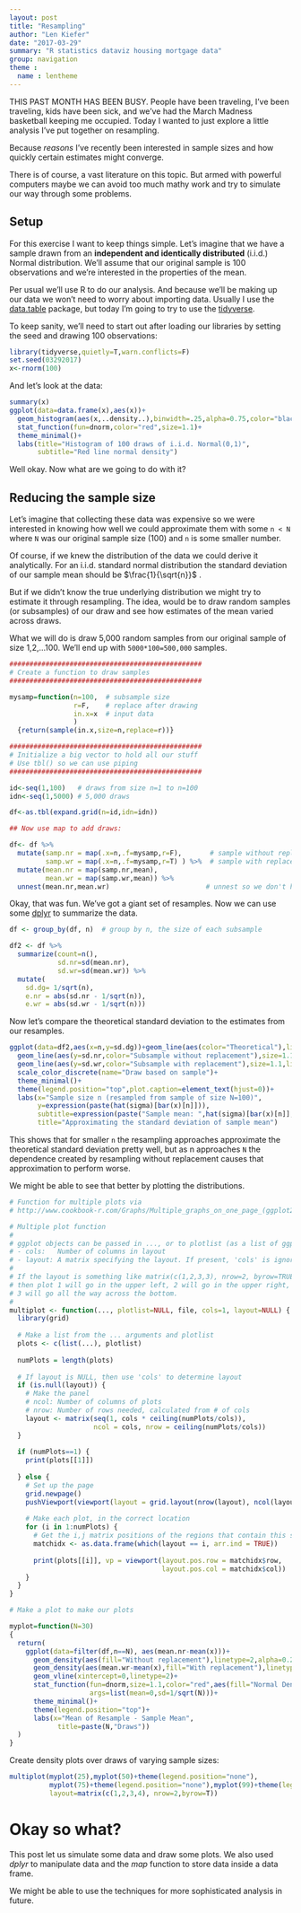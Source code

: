 ```yaml
---
layout: post
title: "Resampling"
author: "Len Kiefer"
date: "2017-03-29"
summary: "R statistics dataviz housing mortgage data"
group: navigation
theme :
  name : lentheme
---
```

  
THIS PAST MONTH HAS BEEN BUSY.  People have been traveling, I've been traveling, kids have been sick, and we've had the March Madness basketball keeping me occupied.  Today I wanted to just explore a little analysis I've put together on resampling.

Because *reasons* I've recently been interested in sample sizes and how quickly certain estimates might converge.  

There is of course, a vast literature on this topic. But armed with powerful computers maybe we can avoid too much mathy work and try to simulate our way through some problems. 

## Setup

For this exercise I want to keep things simple.  Let's imagine that we have a sample drawn from an **independent and identically distributed** (i.i.d.) Normal distribution. We'll assume that our original sample is 100 observations and we're interested in the properties of the mean.

Per usual we'll use R to do our analysis.  And because we'll be making up our data we won't need to worry about importing data.  Usually I use the [data.table](https://cran.r-project.org/web/packages/data.table/) package, but today I'm going to try to use the [tidyverse](http://tidyverse.org/).

To keep sanity, we'll need to start out after loading our libraries by setting the seed and drawing 100 observations:

```r
library(tidyverse,quietly=T,warn.conflicts=F)
set.seed(03292017)
x<-rnorm(100)
```

And let's look at the data:

```r
summary(x)
ggplot(data=data.frame(x),aes(x))+
  geom_histogram(aes(x,..density..),binwidth=.25,alpha=0.75,color="black")+
  stat_function(fun=dnorm,color="red",size=1.1)+
  theme_minimal()+
  labs(title="Histogram of 100 draws of i.i.d. Normal(0,1)",
       subtitle="Red line normal density")
```

Well okay.  Now what are we going to do with it?

## Reducing the sample size

Let's imagine that collecting these data was expensive so we were interested in knowing how well we could approximate them with some `n < N` where `N` was our original sample size (100) and `n` is some smaller number.

Of course, if we knew the distribution of the data we could derive it analytically.  For an i.i.d. standard normal distribution the standard deviation of our sample mean should be $\frac{1}{\sqrt{n}}$ .

But if we didn't know the true underlying distribution we might try to estimate it through resampling.  The idea, would be to draw random samples (or subsamples) of our draw and see how estimates of the mean varied across draws.

What we will do is draw 5,000 random samples from our original sample of size 1,2,...100.  We'll end up with `5000*100=500,000` samples.

```r
################################################
# Create a function to draw samples
################################################

mysamp=function(n=100,  # subsample size
                r=F,    # replace after drawing
                in.x=x  # input data
                )
  {return(sample(in.x,size=n,replace=r))}

################################################
# Initialize a big vector to hold all our stuff
# Use tbl() so we can use piping
################################################

id<-seq(1,100)   # draws from size n=1 to n=100
idn<-seq(1,5000) # 5,000 draws

df<-as.tbl(expand.grid(n=id,idn=idn))

## Now use map to add draws:

df<- df %>%
  mutate(samp.nr = map(.x=n,.f=mysamp,r=F),       # sample without replacement
         samp.wr = map(.x=n,.f=mysamp,r=T) ) %>%  # sample with replacement
  mutate(mean.nr = map(samp.nr,mean),
         mean.wr = map(samp.wr,mean)) %>%
  unnest(mean.nr,mean.wr)                        # unnest so we don't have lists

```

Okay, that was fun.  We've got a giant set of resamples.  Now we can use some [dplyr](https://cran.r-project.org/web/packages/dplyr/) to summarize the data.

```r

df <- group_by(df, n)  # group by n, the size of each subsample

df2 <- df %>%
  summarize(count=n(),
            sd.nr=sd(mean.nr),
            sd.wr=sd(mean.wr)) %>%
  mutate(
    sd.dg= 1/sqrt(n),
    e.nr = abs(sd.nr - 1/sqrt(n)),
    e.wr = abs(sd.wr - 1/sqrt(n)))

```

Now let's compare the theoretical standard deviation to the estimates from our resamples.



```r

ggplot(data=df2,aes(x=n,y=sd.dg))+geom_line(aes(color="Theoretical"),linetype=2)+
  geom_line(aes(y=sd.nr,color="Subsample without replacement"),size=1.1)+
  geom_line(aes(y=sd.wr,color="Subsample with replacement"),size=1.1,linetype=3)+
  scale_color_discrete(name="Draw based on sample")+
  theme_minimal()+
  theme(legend.position="top",plot.caption=element_text(hjust=0))+
  labs(x="Sample size n (resampled from sample of size N=100)",
       y=expression(paste(hat(sigma)[bar(x)[n]])),
       subtitle=expression(paste("Sample mean: ",hat(sigma)[bar(x)[n]]," and theoretical standard deviation: ",sigma[n]," =", frac(1,sqrt(n)))),
       title="Approximating the standard deviation of sample mean")

```

This shows that for smaller `n` the resampling approaches approximate the theoretical standard deviation pretty well, but as n approaches `N` the dependence created by resampling without replacement causes that approximation to perform worse.

We might be able to see that better by plotting the distributions.

```r
# Function for multiple plots via
# http://www.cookbook-r.com/Graphs/Multiple_graphs_on_one_page_(ggplot2)/

# Multiple plot function
#
# ggplot objects can be passed in ..., or to plotlist (as a list of ggplot objects)
# - cols:   Number of columns in layout
# - layout: A matrix specifying the layout. If present, 'cols' is ignored.
#
# If the layout is something like matrix(c(1,2,3,3), nrow=2, byrow=TRUE),
# then plot 1 will go in the upper left, 2 will go in the upper right, and
# 3 will go all the way across the bottom.
#
multiplot <- function(..., plotlist=NULL, file, cols=1, layout=NULL) {
  library(grid)
  
  # Make a list from the ... arguments and plotlist
  plots <- c(list(...), plotlist)
  
  numPlots = length(plots)
  
  # If layout is NULL, then use 'cols' to determine layout
  if (is.null(layout)) {
    # Make the panel
    # ncol: Number of columns of plots
    # nrow: Number of rows needed, calculated from # of cols
    layout <- matrix(seq(1, cols * ceiling(numPlots/cols)),
                     ncol = cols, nrow = ceiling(numPlots/cols))
  }
  
  if (numPlots==1) {
    print(plots[[1]])
    
  } else {
    # Set up the page
    grid.newpage()
    pushViewport(viewport(layout = grid.layout(nrow(layout), ncol(layout))))
    
    # Make each plot, in the correct location
    for (i in 1:numPlots) {
      # Get the i,j matrix positions of the regions that contain this subplot
      matchidx <- as.data.frame(which(layout == i, arr.ind = TRUE))
      
      print(plots[[i]], vp = viewport(layout.pos.row = matchidx$row,
                                      layout.pos.col = matchidx$col))
    }
  }
}

# Make a plot to make our plots

myplot=function(N=30)
{
  return(
    ggplot(data=filter(df,n==N), aes(mean.nr-mean(x)))+
      geom_density(aes(fill="Without replacement"),linetype=2,alpha=0.25,color="black",size=1.1)+
      geom_density(aes(mean.wr-mean(x),fill="With replacement"),linetype=1,size=1.1,alpha=0.25)+
      geom_vline(xintercept=0,linetype=2)+
      stat_function(fun=dnorm,size=1.1,color="red",aes(fill="Normal Density"),
                    args=list(mean=0,sd=1/sqrt(N)))+
      theme_minimal()+
      theme(legend.position="top")+
      labs(x="Mean of Resample - Sample Mean",
            title=paste(N,"Draws"))
  )
}

```

Create density plots over draws of varying sample sizes:

```r
multiplot(myplot(25),myplot(50)+theme(legend.position="none"),
          myplot(75)+theme(legend.position="none"),myplot(99)+theme(legend.position="none"),
          layout=matrix(c(1,2,3,4), nrow=2,byrow=T))

```

# Okay so what?

This post let us simulate some data and draw some plots.  We also used *dplyr* to manipulate data and the *map* function to store data inside a data frame.

We might be able to use the techniques for more sophisticated analysis in future.
